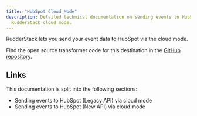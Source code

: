 ```yaml
---
title: "HubSpot Cloud Mode"
description: Detailed technical documentation on sending events to HubSpot using the
  RudderStack cloud mode.
---
```


RudderStack lets you send your event data to HubSpot via the <Link to="/destinations/rudderstack-connection-modes/#cloud-mode">cloud mode</Link>.

<div class="infoBlock">
Find the open source transformer code for this destination in the <a href="https://github.com/rudderlabs/rudder-transformer/tree/master/v0/destinations/hs">GitHub repository</a>.
</div>

## Links

This documentation is split into the following sections:

- <Link to="/destinations/streaming-destinations/hubspot/hubspot-cloud-mode/hubspot-legacy-api-cloud/">Sending events to HubSpot (Legacy API) via cloud mode</Link>
- <Link to="/destinations/streaming-destinations/hubspot/hubspot-cloud-mode/hubspot-new-api-cloud">Sending events to HubSpot (New API) via cloud mode</Link>
